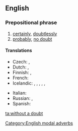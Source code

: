 ==English==

===Prepositional phrase===
{{head|en|prepositional phrase|head=[[without]] a [[doubt]]}}

# [[certainly]], [[doubtlessly]]
# [[probably]], [[no doubt]]

====Translations====
{{trans-see|certainly}}
{{trans-see|probably}}
{{trans-top}}
* Czech: {{t+|cs|bezpochyby}}, {{t-|cs|nepochybně}}
* Dutch: {{t+|nl|ongetwijfeld}}, {{t-|nl|zonder twijfel}}
* Finnish: {{t|fi|epäilemättä}}, {{t|fi|ilman epäilystäkään}}
* French: {{t+|fr|sans doute}}
* Icelandic: {{t-|is|án efa}}, {{t-|is|eflaust}}, {{t-|is|efalaust}}, {{t-|is|vafalaust}}, {{t-|is|óefað}}, {{t-|is|ótvírætt}}
{{trans-mid}}
* Italian: {{t-|it|senza dubbio}}
* Russian: {{t|ru|без сомнения|tr=b'ez somn'énija|sc=Cyrl}}, {{t|ru|несомненно|tr=n'esomn'énno|sc=Cyrl}}
* Spanish: {{t-|es|sin duda}}
{{trans-bottom}}

[[Category:English modal adverbs]]

[[ta:without a doubt]]